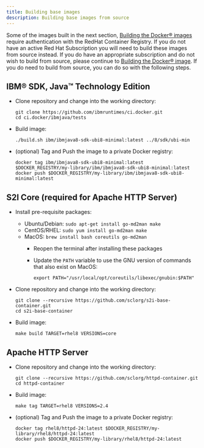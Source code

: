 ```yaml
---
title: Building base images
description: Building base images from source
---
```


Some of the images built in the next section, [Building the Docker® images](/build-images/build_images) require authentication with the RedHat Container Registry.
If you do not have an active Red Hat Subscription you will need to build these images from source instead. If you do have an appropriate subscription and do not wish to build from source, please continue to [Building the Docker® image](/build-images/build_images).
If you do need to build from source, you can do so with the following steps.

## IBM® SDK, Java™ Technology Edition

* Clone repository and change into the working directory:

  ```shell
  git clone https://github.com/ibmruntimes/ci.docker.git
  cd ci.docker/ibmjava/tests
  ```

* Build image:

  ```shell
  ./build.sh ibm/ibmjava8-sdk-ubi8-minimal:latest ../8/sdk/ubi-min
  ```

* (optional) Tag and Push the image to a private Docker registry:

  ```shell
  docker tag ibm/ibmjava8-sdk-ubi8-minimal:latest $DOCKER_REGISTRY/my-library/ibm/ibmjava8-sdk-ubi8-minimal:latest
  docker push $DOCKER_REGISTRY/my-library/ibm/ibmjava8-sdk-ubi8-minimal:latest
  ```

## S2I Core (required for Apache HTTP Server)

* Install pre-requisite packages:
  * Ubuntu/Debian: `sudo apt-get install go-md2man make`
  * CentOS/RHEL: `sudo yum install go-md2man make`
  * MacOS: `brew install bash coreutils go-md2man`
    * Reopen the terminal after installing these packages
    * Update the `PATH` variable to use the GNU version of commands that also exist on MacOS:

      ```shell
      export PATH="/usr/local/opt/coreutils/libexec/gnubin:$PATH"
      ```

* Clone repository and change into the working directory:

  ```shell
  git clone --recursive https://github.com/sclorg/s2i-base-container.git
  cd s2i-base-container
  ```

* Build image:

  ```shell
  make build TARGET=rhel8 VERSIONS=core
  ```

## Apache HTTP Server

* Clone repository and change into the working directory:

  ```shell
  git clone --recursive https://github.com/sclorg/httpd-container.git
  cd httpd-container
  ```

* Build image:

  ```shell
  make tag TARGET=rhel8 VERSIONS=2.4
  ```

* (optional) Tag and Push the image to a private Docker registry:

  ```shell
  docker tag rhel8/httpd-24:latest $DOCKER_REGISTRY/my-library/rhel8/httpd-24:latest
  docker push $DOCKER_REGISTRY/my-library/rhel8/httpd-24:latest
  ```
